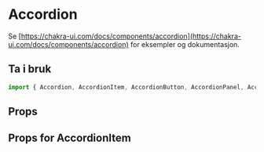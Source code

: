 
<Meta of={AccordionStories} />

# Accordion

Se [https://chakra-ui.com/docs/components/accordion](https://chakra-ui.com/docs/components/accordion) for eksempler og dokumentasjon.

## Ta i bruk

```jsx
import { Accordion, AccordionItem, AccordionButton, AccordionPanel, AccordionIcon } from "@kvib/react";
```

## Props

<Canvas of={AccordionStories.Accordion} />
<Controls of={AccordionStories.Accordion} />

## Props for AccordionItem

<Canvas of={AccordionStories.AccordionItem} />
<Controls of={AccordionStories.AccordionItem} />
